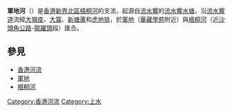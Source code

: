 '''軍地河'''（{{lang-en|'''Kwan Tei River'''，又譯'''Kwan Tei Ho'''}}）是[[香港|香港]][[新界|新界]][[北區_(香港)|北區]][[梧桐河|梧桐河]]的支流，起源自[[流水響|流水響]]的[[流水響水塘|流水響水塘]]，沿[[流水響道|流水響道]]流經[[大嶺皮|大嶺皮]]、[[大窩|大窩]]、[[新塘莆|新塘莆]]和[[虎地排|虎地排]]，於[[軍地|軍地]]（[[華藏學苑|華藏學苑]]附近）與[[梧桐河|梧桐河]]（近[[沙頭角公路|沙頭角公路]]-[[龍躍頭|龍躍頭]]段）匯合。

==參見==
*[[香港河流|香港河流]]
*[[軍地|軍地]]
*[[梧桐河|梧桐河]]

{{HK-geo-stub}}
[[Category:香港河流|Category:香港河流]]
[[Category:上水|Category:上水]]